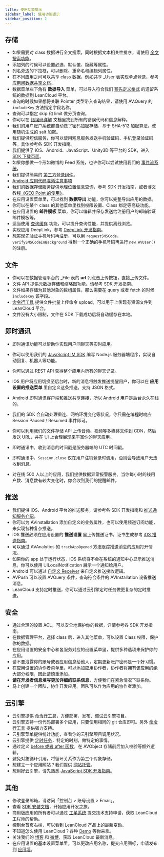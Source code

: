 ```yaml
---
title: 使用功能提示
sidebar_label: 使用功能提示
sidebar_position: 2
---
```


## 存储

* 如果需要对 class 数据进行全文搜索，同时根据文本相关性排序，请使用 [全文搜索功能](/sdk/storage/guide/fulltext-search/)。
* 添加列的时候可以设置必选、默认值、隐藏等属性。
* 列名旁边的下拉框，可以删除、重命名和编辑列属性。
* 在不同应用之间可以共享 class 数据，例如共享 _User 表实现单点登录，参考 [应用间数据共享文档](/sdk/storage/guide/app-data-share/)。
* 数据菜单左下角有 **数据导入** 菜单，可以导入符合我们 [预先定义格式](/sdk/start/dashboard/#导入数据) 的遗留系统的数据到 LeanCloud 平台。
* 查询的时候如果想将关联 Pointer 类型带入查询结果，请使用 AV.Query 的 `includeKey` 方法指定字段名称。
* 查询可以指定 skip 和 limit 做分页查询。
* 你可以在 [错误码详解](/sdk/other/error-code/) 文档里找到所有的错误代码和信息解释。
* 我们的用户账户系统都自动做了密码加密存储，基于 SHA-512 加密算法，使用随机生成的 salt 加密。
* 我们提供短信服务，你可以使用短息服务发送手机验证码、手机登录验证码等。具体参考各 SDK 开发指南。
* 我们提供了 iOS、Android、JavaScript、Unity3D 等平台的 SDK，进入 [SDK 下载页面](/sdk/sdk-page/)。
* 如果你想做一个形如微博的 Feed 系统，也许你可以尝试使用我们的 [事件流系统](/sdk/other/openview/status_system/)。
* 我们提供简易的 [第三方登录组件](/sdk/authentication/guide/#第三方账户登录)。
* [Android 应用代码混淆注意事项](/sdk/storage/faq/#android-代码混淆怎么做)
* 我们的数据存储服务提供地理位置信息查询，参考 SDK 开发指南，或者博文教程[《GEO Point 的使用》](https://leancloudblog.com/geo-point-de-shi-yong/)。
* 在应用设置菜单里，可以找到 **数据导出** 功能，你可以完整导出应用的数据。
* 你可以在某个 class 的其他菜单里找到权限设置、Class 绑定等高级功能。
* 在应用设置的 **邮件模板** 菜单，你可以编辑并保存发送给注册用户的邮箱验证邮件模板等。
* 适当使用 [查询缓存](/sdk/storage/overview/#数据查询-lcquery) 功能，可以提升查询性能，并提供离线浏览。
* 实现应用 DeepLink，参考 [DeepLink 开发指南](/deeplink)。
* 想实现先验证手机号码再注册，可以用 `requestSMSCode`、`verifySMSCodeInBackground` 得到一个正确的手机号码再进行 `new AVUser()` 的注册。


## 文件

* 你可以在数据管理平台的 _File 表的 **url** 列点击上传按钮，直接上传文件。
* 文件 API 提供元数据存储和缩略图功能，请参考 SDK 开发指南。
* 文件如果存储为其他对象的数组属性，那么需要在 query 或者 fetch 的时候 `includeKey` 该字段。
* [命令行工具](/sdk/engine/cli/) 提供文件批量上传命令 upload，可以用于上传现有资源文件到 LeanCloud 平台。
* 文件没有大小限制，文件在 SDK 下载成功后将自动缓存在本地。

## 即时通讯

* 即时通讯功能可以帮助你实现用户间聊天等实时应用。

* 你可以使用我们的 [JavaScript IM SDK](/sdk/sdk-page/) 编写 Node.js 服务器端程序，实现自动回复、机器人等功能。
* 你可以通过 REST API 获得整个应用内所有的聊天记录。
* iOS 用户将应用切换至后台时，新的消息将触发推送提醒用户，你可以在 **应用设置的推送菜单** 里自定义这条推送，支持 JSON 格式。
* Android 即时通讯客户端和推送共享连接，所以 Android 用户是后台永久在线的。
* 我们的 SDK 会自动处理重连、网络环境变化等状况，你只需在编程时响应 Session Paused / Resumed 事件即可。
* 你可以利用我们的文件存储 API 上传音频、视频等多媒体文件到 CDN，然后发送 URL，并在 UI 上合理展现来丰富你的聊天应用。
* 即时通讯中，收到消息的时间戳是服务器端的 UTC 时间戳。
* 即时通讯中，`Session.close` 仅在用户注销登录时调用，否则会导致用户无法收到消息。
* 对在线 500 人以上的应用，我们提供数据异常报警服务，当你每小时的线用户数、消息数有较大变化时，你会收到我们的提醒邮件。

## 推送

* 我们提供 iOS、Android 平台的推送服务，请参考各 SDK 开发指南和 [推送通知服务介绍](/sdk/push/features/)。
* 你可以为 AVInstallation 添加自定义的业务属性，也可以使用频道订阅功能，来实现各种复杂推送。
* iOS 推送必须在应用设置的 **推送设置** 里上传推送证书，证书生成参考 [iOS 推送指南](/sdk/push/guide/ios/)。
* 可以通过 AVAnalytics 的 `trackAppOpened` 方法跟踪推送消息的应用打开情况。
* 如果你的 app 处于运行状态，iOS 系统将不会在系统的通知中心显示推送消息，你可以使用 UILocalNotification 展示一个通知给用户。
* Android 可以通过 [自定义 Receiver](/sdk/push/guide/android/#自定义-receiver) 来自定义推送接收逻辑。
* AVPush 可以设置 AVQuery 条件，查询符合条件的 AVInstallation 设备推送消息。
* LeanCloud 支持定时推送，你可以通过云引擎定时任务做更复杂的定时推送。

## 安全

* 通过合理的设置 ACL，可以安全地保护你的数据，详情参考各 SDK 开发指南。
* 在数据管理平台，选择 class 后，进入其他菜单，可以设置 Class 权限，保护你的数据。
* 在应用设置的安全中心和各服务对应的设置菜单里，提供多种选项来保护你的应用。
* 请不要泄露你的账号或者应用信息给他人，定期更新账户密码是一个好习惯。
* 在应用设置的协作者菜单里，可以添加应用协作者，协作者将拥有该应用的绝大部分权限，因此请慎重添加。
* **请在开发者信息填写更加详细的联系信息**，方便我们在紧急情况下联系你。
* 马上创建一个团队，协作开发应用。团队可以作为应用的协作者添加。

## 云引擎

* 云引擎提供 [命令行工具](/sdk/engine/cli/)，方便部署、发布、调试云引擎项目。
* 云引擎支持一份代码部署多个应用，只要使用相同的 git 仓库即可。另外 [命令行工具](/sdk/engine/cli/#%E8%A7%A6%E5%8F%91-git-%E9%83%A8%E7%BD%B2) 提供强力支持。
* 云引擎菜单提供统计功能，查看你的云引擎项目调用状况。
* 云引擎提供 [定时任务](/sdk/engine/functions/guides/#定时任务)，特定的时刻，做特定的事情。
* 通过定义 [before 或者 after 函数](/sdk/engine/functions/guides/#beforesave)，在 AVObject 存储前后加入校验等额外逻辑。
* 避免对象循环引用，将循环关系作为第三个对象存储。
* 想建立一个应用网站？我们提供 [网站托管](/sdk/engine/deploy/webapp/)。
* 想用好云引擎，请先熟悉 [JavaScript SDK 开发指南](/sdk/storage/guide/js/)。


## 其他

* 修改登录邮箱，请访问「控制台 > 账号设置 > Email」。
* 查看 [SDK 安装文档](/sdk/sdk-page/)，开始应用开发之旅。
* 商用版应用的所有者可以通过 [工单系统](https://leanticket.cn/) 提交技术支持申请，获取 LeanCloud 工程师的帮助。
* 控制台首页右栏，可以看到 LeanCloud 产品上的最新变动。
* 不知道怎么使用 LeanCloud？各种 [Demo](/dome/) 等你来拿。
* 关注我们的 [博客](https://leancloudblog.com/) 和 [微博](https://weibo.com/avoscloud)，获取 LeanCloud 最新消息。
* 在应用设置的基本设置菜单里，可以更改应用名称，提交应用图标，申请发布到 [应用墙](https://www.leancloud.cn/customers/)。
